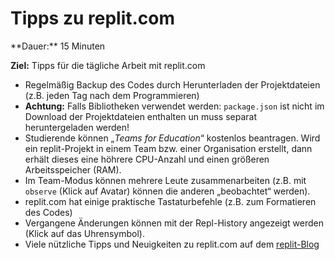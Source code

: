 
# Tipps zu replit.com

<Callout>  
  **Dauer:** 15 Minuten

  **Ziel:** Tipps für die tägliche Arbeit mit replit.com
</Callout>

- Regelmäßig Backup des Codes durch Herunterladen der Projektdateien (z.B. jeden Tag nach dem Programmieren)
- **Achtung:** Falls Bibliotheken verwendet werden: `package.json` ist nicht im Download der Projektdateien enthalten un muss separat heruntergeladen werden!
- Studierende können „_Teams for Education_“ kostenlos beantragen. Wird ein replit-Projekt in einem Team bzw. einer Organisation erstellt, dann erhält dieses eine höhrere CPU-Anzahl und einen größeren Arbeitsspeicher (RAM).
- Im Team-Modus können mehrere Leute zusammenarbeiten (z.B. mit `observe` (Klick auf Avatar) können die anderen „beobachtet“ werden).
- replit.com hat einige praktische Tastaturbefehle (z.B. zum Formatieren des Codes)
- Vergangene Änderungen können mit der Repl-History angezeigt werden (Klick auf das Uhrensymbol).
- Viele nützliche Tipps und Neuigkeiten zu replit.com auf dem [replit-Blog](https://blog.replit.com)